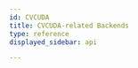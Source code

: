 ```yaml
---
id: CVCUDA
title: CVCUDA-related Backends
type: reference
displayed_sidebar: api

---
```


<!-- [The following compilation option](../installation.mdx#compilation-options) need to be enabled to use the following backends.

`version>=0.3.3b2`

```bash
BUILD_PPLCV=1 pip install -e .
```
## Overview

| Name| Main Initialization Parameters |Runtime Parameters[Type] | Input[Type]  | Output[Type] | Note|
| --- | --- | --- | --- | --- | --- |
|[PPLResizeTensor]|resize_h,resize_w | resize_h[int],resize_w[int]|data[Tensor]|result[Tensor]||
|[PPLWarpAffineTensor]|target_h,target_w|target_h[int],target_w[int],affine_matrix[vector\<float\>]|data[Tensor]|result[Tensor]|affine_matrix.size() == 6|
|[PPLCopyMakeBorderTensor]||top[int],bottom[int],left[int],right[int]|data[Tensor]|result[Tensor]|| -->


